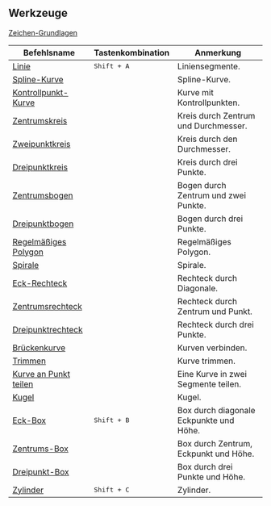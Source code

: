 ## Werkzeuge

[Zeichen-Grundlagen](tool/sketching-essentials)

| Befehlsname                                             | Tastenkombination    | Anmerkung                                              |
| ------------------------------------------------------- | -------------------- | -------------------------------------------------------|
| [Linie](tool/line)                                      | <kbd>Shift + A</kbd> | Liniensegmente.                                         |
| [Spline-Kurve](tool/spline-curve)                       |                      | Spline-Kurve.                                           |
| [Kontrollpunkt-Kurve](tool/control-point-curve)         |                      | Kurve mit Kontrollpunkten.                              |
| [Zentrumskreis](tool/center-circle)                     |                      | Kreis durch Zentrum und Durchmesser.                    |
| [Zweipunktkreis](tool/two-point-circle)                 |                      | Kreis durch den Durchmesser.                            |
| [Dreipunktkreis](tool/three-point-circle)               |                      | Kreis durch drei Punkte.                                |
| [Zentrumsbogen](tool/center-point-arc)                  |                      | Bogen durch Zentrum und zwei Punkte.                     |
| [Dreipunktbogen](tool/three-point-arc)                  |                      | Bogen durch drei Punkte.                                 |
| [Regelmäßiges Polygon](tool/polygon)                   |                      | Regelmäßiges Polygon.                                   |
| [Spirale](tool/spiral)                                  |                      | Spirale.                                                 |
| [Eck-Rechteck](tool/corner-rectangle)                  |                      | Rechteck durch Diagonale.                                |
| [Zentrumsrechteck](tool/center-rectangle)               |                      | Rechteck durch Zentrum und Punkt.                        |
| [Dreipunktrechteck](tool/three-point-rectangle)         |                      | Rechteck durch drei Punkte.                              |
| [Brückenkurve](sketch/bridge#bridge-curve)              |                      | Kurven verbinden.                                        |
| [Trimmen](sketch/trim)                                  |                      | Kurve trimmen.                                           |
| [Kurve an Punkt teilen](sketch/split-segment)           |                      | Eine Kurve in zwei Segmente teilen.                      |
| [Kugel](tool/sphere)                                    |                      | Kugel.                                                   |
| [Eck-Box](tool/corner-box)                              | <kbd>Shift + B</kbd> | Box durch diagonale Eckpunkte und Höhe.                  |
| [Zentrums-Box](tool/center-box)                         |                      | Box durch Zentrum, Eckpunkt und Höhe.                    |
| [Dreipunkt-Box](tool/three-point-box)                   |                      | Box durch drei Punkte und Höhe.                          |
| [Zylinder](tool/cylinder)                               | <kbd>Shift + C</kbd> | Zylinder.                                                |


